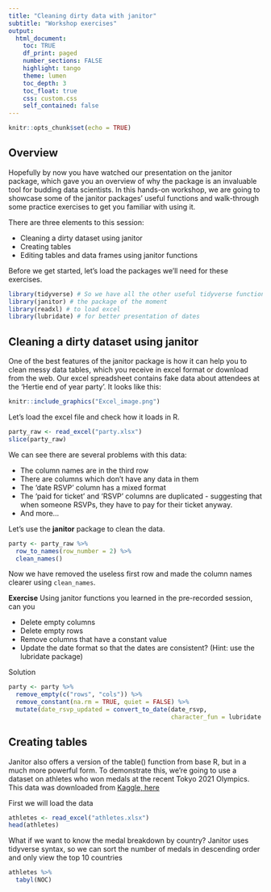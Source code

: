 ```yaml
---
title: "Cleaning dirty data with janitor"
subtitle: "Workshop exercises"
output: 
  html_document:
    toc: TRUE
    df_print: paged
    number_sections: FALSE
    highlight: tango
    theme: lumen
    toc_depth: 3
    toc_float: true
    css: custom.css 
    self_contained: false
---
```


```r
knitr::opts_chunk$set(echo = TRUE)
```

## Overview

Hopefully by now you have watched our presentation on the janitor package, which gave you an overview of why the package is an invaluable tool for budding data scientists. In this hands-on workshop, we are going to showcase some of the janitor packages' useful functions and walk-through some practice exercises to get you familiar with using it. 

There are three elements to this session:

* Cleaning a dirty dataset using janitor
* Creating tables
* Editing tables and data frames using janitor functions

Before we get started, let's load the packages we'll need for these exercises.

```r
library(tidyverse) # So we have all the other useful tidyverse functions
library(janitor) # the package of the moment
library(readxl) # to load excel
library(lubridate) # for better presentation of dates
```

## Cleaning a dirty dataset using janitor

One of the best features of the janitor package is how it can help you to clean messy data tables, which you receive in excel format or download from the web. Our excel spreadsheet contains fake data about attendees at the 'Hertie end of year party'. It looks like this:


```r
knitr::include_graphics("Excel_image.png")
```


Let's load the excel file and check how it loads in R.

```r
party_raw <- read_excel("party.xlsx")
slice(party_raw)
```
We can see there are several problems with this data:

* The column names are in the third row 
* There are columns which don't have any data in them
* The 'date RSVP' column has a mixed format
* The 'paid for ticket' and 'RSVP' columns are duplicated - suggesting that when someone RSVPs, they have to pay for their ticket anyway.
* And more...

Let's use the **janitor** package to clean the data.

```r
party <- party_raw %>% 
  row_to_names(row_number = 2) %>%
  clean_names()
```

Now we have removed the useless first row and made the column names clearer using `clean_names`.

**Exercise**
Using janitor functions you learned in the pre-recorded session, can you

* Delete empty columns
* Delete empty rows
* Remove columns that have a constant value
* Update the date format so that the dates are consistent? (Hint: use the lubridate package)

Solution
```r
party <- party %>%
  remove_empty(c("rows", "cols")) %>%
  remove_constant(na.rm = TRUE, quiet = FALSE) %>%
  mutate(date_rsvp_updated = convert_to_date(date_rsvp,
                                             character_fun = lubridate::mdy))

```

## Creating tables

Janitor also offers a version of the table() function from base R, but in a much more powerful form. To demonstrate this, we're going to use a dataset on athletes who won medals at the recent Tokyo 2021 Olympics. This data was downloaded from [Kaggle, here](https://www.kaggle.com/arjunprasadsarkhel/2021-olympics-in-tokyo/version/7)

First we will load the data

```r
athletes <- read_excel("athletes.xlsx")
head(athletes)
```

What if we want to know the medal breakdown by country? Janitor uses tidyverse syntax, so we can sort the number of medals in descending order and only view the top 10 countries
```r
athletes %>% 
  tabyl(NOC)
  
```

